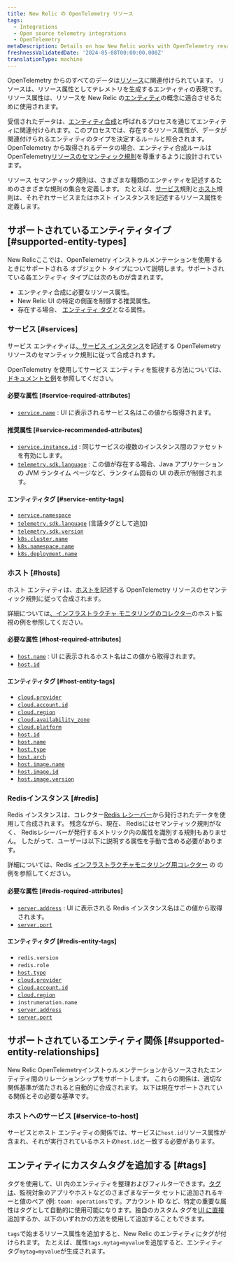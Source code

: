 ```yaml
---
title: New Relic の OpenTelemetry リソース
tags:
  - Integrations
  - Open source telemetry integrations
  - OpenTelemetry
metaDescription: Details on how New Relic works with OpenTelemetry resources
freshnessValidatedDate: '2024-05-08T00:00:00.000Z'
translationType: machine
---
```


OpenTelemetry からのすべてのデータは[リソース](https://opentelemetry.io/docs/concepts/resources)に関連付けられています。 リソースは、リソース属性としてテレメトリを生成するエンティティの表現です。 リソース属性は、リソースを New Relic の[エンティティ](/docs/new-relic-solutions/new-relic-one/core-concepts/what-entity-new-relic)の概念に適合させるために使用されます。

受信されたデータは、[エンティティ合成](/docs/entities/synthesis/)と呼ばれるプロセスを通じてエンティティに関連付けられます。このプロセスでは、存在するリソース属性が、データが関連付けられるエンティティのタイプを決定するルールと照合されます。 OpenTelemetry から取得されるデータの場合、エンティティ合成ルールは OpenTelemetry[リソースのセマンティック規則](https://opentelemetry.io/docs/specs/semconv/resource)を尊重するように設計されています。

リソース セマンティック規則は、さまざまな種類のエンティティを記述するためのさまざまな規則の集合を定義します。 たとえば、[サービス](https://opentelemetry.io/docs/specs/semconv/resource/#service)規則と[ホスト](https://opentelemetry.io/docs/specs/semconv/resource/host/)規則は、それぞれサービスまたはホスト インスタンスを記述するリソース属性を定義します。

## サポートされているエンティティタイプ [#supported-entity-types]

New Relicここでは、OpenTelemetry インストゥルメンテーションを使用するときにサポートされる オブジェクト タイプについて説明します。サポートされている各エンティティ タイプには次のものが含まれます。

* エンティティ合成に必要なリソース属性。
* New Relic UI の特定の側面を制御する推奨属性。
* 存在する場合、 [エンティティ タグ](/docs/new-relic-solutions/new-relic-one/core-concepts/use-tags-help-organize-find-your-data/)となる属性。

### サービス [#services]

サービス エンティティは[、サービス インスタンス](https://opentelemetry.io/docs/specs/semconv/resource/#service)を記述する OpenTelemetry リソースのセマンティック規則に従って合成されます。

OpenTelemetry を使用してサービス エンティティを監視する方法については、[ドキュメントと例](/docs/opentelemetry/get-started/opentelemetry-set-up-your-app)を参照してください。

#### 必要な属性 [#service-required-attributes]

* [`service.name`](https://opentelemetry.io/docs/specs/semconv/attributes-registry/service) : UI に表示されるサービス名はこの値から取得されます。

#### 推奨属性 [#service-recommended-attributes]

* [`service.instance.id`](https://opentelemetry.io/docs/specs/semconv/attributes-registry/service) : 同じサービスの複数のインスタンス間のファセットを有効にします。
* [`telemetry.sdk.language`](https://opentelemetry.io/docs/specs/semconv/attributes-registry/telemetry) : この値が存在する場合、Java アプリケーションの JVM ランタイム ページなど、ランタイム固有の UI の表示が制御されます。

#### エンティティタグ [#service-entity-tags]

* [`service.namespace`](https://opentelemetry.io/docs/specs/semconv/attributes-registry/service)
* [`telemetry.sdk.language`](https://opentelemetry.io/docs/specs/semconv/attributes-registry/telemetry) (言語タグとして追加)
* [`telemetry.sdk.version`](https://opentelemetry.io/docs/specs/semconv/attributes-registry/telemetry)
* [`k8s.cluster.name`](https://opentelemetry.io/docs/specs/semconv/attributes-registry/k8s)
* [`k8s.namespace.name`](https://opentelemetry.io/docs/specs/semconv/attributes-registry/k8s)
* [`k8s.deployment.name`](https://opentelemetry.io/docs/specs/semconv/attributes-registry/k8s)

### ホスト [#hosts]

ホスト エンティティは、[ホストを](https://opentelemetry.io/docs/specs/semconv/resource/host)記述する OpenTelemetry リソースのセマンティック規則に従って合成されます。

詳細については[、インフラストラクチャ モニタリングのコレクター](/docs/opentelemetry/get-started/collector-infra-monitoring/opentelemetry-collector-infra-intro/)のホスト監視の例を参照してください。

#### 必要な属性 [#host-required-attributes]

* [`host.name`](https://opentelemetry.io/docs/specs/semconv/attributes-registry/host) : UI に表示されるホスト名はこの値から取得されます。
* [`host.id`](https://opentelemetry.io/docs/specs/semconv/attributes-registry/host)

#### エンティティタグ [#host-entity-tags]

* [`cloud.provider`](https://opentelemetry.io/docs/specs/semconv/attributes-registry/cloud)
* [`cloud.account.id`](https://opentelemetry.io/docs/specs/semconv/attributes-registry/cloud)
* [`cloud.region`](https://opentelemetry.io/docs/specs/semconv/attributes-registry/cloud)
* [`cloud.availability_zone`](https://opentelemetry.io/docs/specs/semconv/attributes-registry/cloud)
* [`cloud.platform`](https://opentelemetry.io/docs/specs/semconv/attributes-registry/cloud)
* [`host.id`](https://opentelemetry.io/docs/specs/semconv/attributes-registry/host)
* [`host.name`](https://opentelemetry.io/docs/specs/semconv/attributes-registry/host)
* [`host.type`](https://opentelemetry.io/docs/specs/semconv/attributes-registry/host)
* [`host.arch`](https://opentelemetry.io/docs/specs/semconv/attributes-registry/host)
* [`host.image.name`](https://opentelemetry.io/docs/specs/semconv/attributes-registry/host)
* [`host.image.id`](https://opentelemetry.io/docs/specs/semconv/attributes-registry/host)
* [`host.image.version`](https://opentelemetry.io/docs/specs/semconv/attributes-registry/host)

### Redisインスタンス [#redis]

Redis インスタンスは、コレクター[Redis レシーバー](https://github.com/open-telemetry/opentelemetry-collector-contrib/tree/main/receiver/redisreceiver)から発行されたデータを使用して合成されます。 残念ながら、現在、 Redisにはセマンティック規則がなく、 Redisレシーバーが発行するメトリック内の属性を識別する規則もありません。 したがって、ユーザーは以下に説明する属性を手動で含める必要があります。

詳細については、Redis [インフラストラクチャモニタリング用コレクター](/docs/opentelemetry/get-started/collector-infra-monitoring/opentelemetry-collector-infra-intro/) の の例を参照してください。

#### 必要な属性 [#redis-required-attributes]

* [`server.address`](https://opentelemetry.io/docs/specs/semconv/attributes-registry/server/) : UI に表示される Redis インスタンス名はこの値から取得されます。
* [`server.port`](https://opentelemetry.io/docs/specs/semconv/attributes-registry/server/)

#### エンティティタグ [#redis-entity-tags]

* `redis.version`
* `redis.role`
* [`host.type`](https://opentelemetry.io/docs/specs/semconv/attributes-registry/host)
* [`cloud.provider`](https://opentelemetry.io/docs/specs/semconv/attributes-registry/cloud)
* [`cloud.account.id`](https://opentelemetry.io/docs/specs/semconv/attributes-registry/cloud)
* [`cloud.region`](https://opentelemetry.io/docs/specs/semconv/attributes-registry/cloud)
* `instrumenation.name`
* [`server.address`](https://opentelemetry.io/docs/specs/semconv/attributes-registry/server/)
* [`server.port`](https://opentelemetry.io/docs/specs/semconv/attributes-registry/server/)

## サポートされているエンティティ関係 [#supported-entity-relationships]

New Relic OpenTelemetryインストゥルメンテーションからソースされたエンティティ間のリレーションシップをサポートします。 これらの関係は、適切な関係基準が満たされると自動的に合成されます。 以下は現在サポートされている関係とその必要な基準です。

### ホストへのサービス [#service-to-host]

サービスとホスト エンティティの関係では、サービスに`host.id`リソース属性が含まれ、それが実行されているホストの`host.id`と一致する必要があります。

## エンティティにカスタムタグを追加する [#tags]

タグを使用して、UI 内のエンティティを整理およびフィルターできます。[タグは](/docs/new-relic-solutions/new-relic-one/core-concepts/use-tags-help-organize-find-your-data/)、監視対象のアプリやホストなどのさまざまなデータ セットに追加されるキーと値のペア (例: `team: operations`です。アカウント ID など、特定の重要な属性はタグとして自動的に使用可能になります。独自のカスタム タグを[UI に直接](/docs/new-relic-solutions/new-relic-one/core-concepts/use-tags-help-organize-find-your-data/#add-tags)追加するか、以下のいずれかの方法を使用して追加することもできます。

`tags`で始まるリソース属性を追加すると、New Relic のエンティティにタグが付けられます。 たとえば、属性`tags.mytag=myvalue`を追加すると、エンティティ タグ`mytag=myvalue`が生成されます。